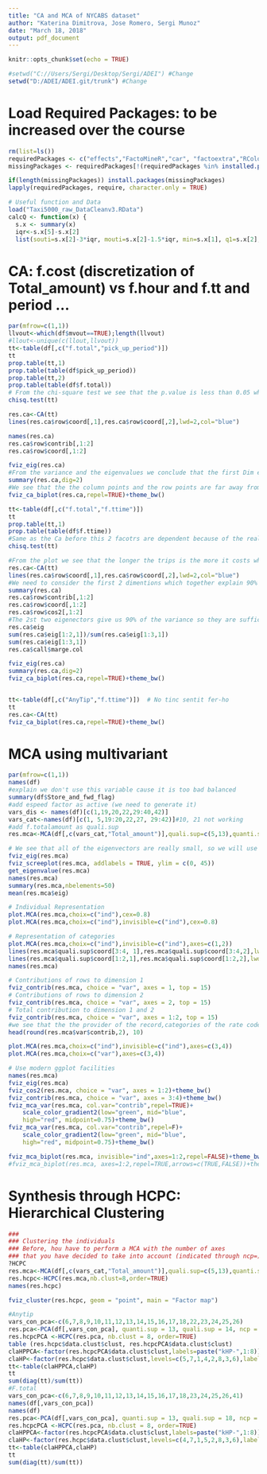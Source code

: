 ---
title: "CA and MCA of NYCABS dataset"
author: "Katerina Dimitrova, Jose Romero, Sergi Munoz"
date: "March 18, 2018"
output: pdf_document
---

```{r setup, include=FALSE}
knitr::opts_chunk$set(echo = TRUE)
```
```{r,include=FALSE}
#setwd("C://Users/Sergi/Desktop/Sergi/ADEI") #Change 
setwd("D:/ADEI/ADEI.git/trunk") #Change

```

# Load Required Packages: to be increased over the course
```{r}
rm(list=ls())
requiredPackages <- c("effects","FactoMineR","car", "factoextra","RColorBrewer","ggplot2","missMDA","mvoutlier","dplyr","ggmap","ggthemes","knitr","MVA")
missingPackages <- requiredPackages[!(requiredPackages %in% installed.packages()[,"Package"])]

if(length(missingPackages)) install.packages(missingPackages)
lapply(requiredPackages, require, character.only = TRUE)

# Useful function and Data
load("Taxi5000_raw_DataCleanv3.RData")
calcQ <- function(x) {
  s.x <- summary(x)
  iqr<-s.x[5]-s.x[2]
  list(souti=s.x[2]-3*iqr, mouti=s.x[2]-1.5*iqr, min=s.x[1], q1=s.x[2], q2=s.x[3],        q3=s.x[5], max=s.x[6], mouts=s.x[5]+1.5*iqr, souts=s.x[5]+3*iqr ) }
```

# CA: f.cost (discretization of Total_amount) vs f.hour and f.tt and period ...

```{r}
par(mfrow=c(1,1))
llvout<-which(df$mvout==TRUE);length(llvout)
#llout<-unique(c(llout,llvout))
tt<-table(df[,c("f.total","pick_up_period")])
tt
prop.table(tt,1)
prop.table(table(df$pick_up_period))
prop.table(tt,2)
prop.table(table(df$f.total))
# From the chi-square test we see that the p.value is less than 0.05 which meand that we can reject the Nul hypotesis thus the two factors are dependent. The df is 9 which means that the chi value of the threshold is 16,9 and we see that we have X-squared = 36,42 which is bigger than 16,9. => We can deffinetly reject the hypotesis. The Factors are dependent.
chisq.test(tt)

res.ca<-CA(tt)
lines(res.ca$row$coord[,1],res.ca$row$coord[,2],lwd=2,col="blue")

names(res.ca)
res.ca$row$contrib[,1:2]
res.ca$row$coord[,1:2]

fviz_eig(res.ca)
#From the variance and the eigenvalues we conclude that the first Dim explains a huge part of the data so we dont realy need the other dimentions. 
summary(res.ca,dig=2)
#We see that the the column points and the row points are far away from each other and thus not similar to each other. We can also interpret that at night the trips tend to be more expensive. In the afternoon is the middle price and about the cheap trips we cannot say anything definite since they are between valley and morning.
fviz_ca_biplot(res.ca,repel=TRUE)+theme_bw()

tt<-table(df[,c("f.total","f.ttime")])
tt
prop.table(tt,1)
prop.table(table(df$f.ttime))
#Same as the Ca before this 2 facotrs are dependent because of the really small p.value and the big X-squared value. SO we can reject the null hypothesis.
chisq.test(tt)

#From the plot we see that the longer the trips is the more it costs which was also expected.
res.ca<-CA(tt)
lines(res.ca$row$coord[,1],res.ca$row$coord[,2],lwd=2,col="blue")
#We need to consider the first 2 dimentions which together explain 90% of the data.
summary(res.ca)
res.ca$row$contrib[,1:2]
res.ca$row$coord[,1:2]
res.ca$row$cos2[,1:2]
#The 2st two eigenectors give us 90% of the variance so they are sufficient. 
res.ca$eig
sum(res.ca$eig[1:2,1])/sum(res.ca$eig[1:3,1])
sum(res.ca$eig[1:3,1])
res.ca$call$marge.col

fviz_eig(res.ca)
summary(res.ca,dig=2)
fviz_ca_biplot(res.ca,repel=TRUE)+theme_bw()


tt<-table(df[,c("AnyTip","f.ttime")])  # No tinc sentit fer-ho
tt
res.ca<-CA(tt)
fviz_ca_biplot(res.ca,repel=TRUE)+theme_bw()

```

# MCA using multivariant

```{r}
par(mfrow=c(1,1))
names(df)
#explain we don't use this variable cause it is too bad balanced
summary(df$Store_and_fwd_flag)
#add espeed factor as active (we need to generate it)
vars_dis <- names(df)[c(1,19,20,22,29:40,42)]
vars_cat<-names(df)[c(1, 5,19:20,22,27, 29:42)]#10, 21 not working
#add f.totalamount as quali.sup
res.mca<-MCA(df[,c(vars_cat,"Total_amount")],quali.sup=c(5,13),quanti.sup=21)

# We see that all of the eigenvectors are really small, so we will use a similiar rule like in the PCA and take all EW with value >1 => the first 26 dimentions.
fviz_eig(res.mca)
fviz_screeplot(res.mca, addlabels = TRUE, ylim = c(0, 45))
get_eigenvalue(res.mca)
names(res.mca)
summary(res.mca,nbelements=50)
mean(res.mca$eig) 

# Individual Representation
plot.MCA(res.mca,choix=c("ind"),cex=0.8)
plot.MCA(res.mca,choix=c("ind"),invisible=c("ind"),cex=0.8)

# Representation of categories
plot.MCA(res.mca,choix=c("ind"),invisible=c("ind"),axes=c(1,2))
lines(res.mca$quali.sup$coord[3:4, 1],res.mca$quali.sup$coord[3:4,2],lwd=2,col="darkgreen") # Trencada dels nivells de f.fare_amount #??
lines(res.mca$quali.sup$coord[1:2,1],res.mca$quali.sup$coord[1:2,2],lwd=2,col="darkblue") # Trencada AnyTip
names(res.mca)

# Contributions of rows to dimension 1
fviz_contrib(res.mca, choice = "var", axes = 1, top = 15)
# Contributions of rows to dimension 2
fviz_contrib(res.mca, choice = "var", axes = 2, top = 15)
# Total contribution to dimension 1 and 2
fviz_contrib(res.mca, choice = "var", axes = 1:2, top = 15)
#we see that the the provider of the record,categories of the rate code are most contributive and the the type of the payment. Also it makes difference when it is night.
head(round(res.mca$var$contrib,2), 10)

plot.MCA(res.mca,choix=c("ind"),invisible=c("ind"),axes=c(3,4))
plot.MCA(res.mca,choix=c("var"),axes=c(3,4))

# Use modern ggplot facilities
names(res.mca)
fviz_eig(res.mca)
fviz_cos2(res.mca, choice = "var", axes = 1:2)+theme_bw()
fviz_contrib(res.mca, choice = "var", axes = 3:4)+theme_bw()
fviz_mca_var(res.mca, col.var="contrib",repel=TRUE)+
    scale_color_gradient2(low="green", mid="blue", 
    high="red", midpoint=0.75)+theme_bw()
fviz_mca_var(res.mca, col.var="contrib",repel=F)+
    scale_color_gradient2(low="green", mid="blue", 
    high="red", midpoint=0.75)+theme_bw()

fviz_mca_biplot(res.mca, invisible="ind",axes=1:2,repel=FALSE)+theme_bw()
#fviz_mca_biplot(res.mca, axes=1:2,repel=TRUE,arrows=c(TRUE,FALSE))+theme_bw()
```

# Synthesis through HCPC: Hierarchical Clustering

```{r}
###
### Clustering the individuals
### Before, hou have to perform a MCA with the number of axes 
### that you have decided to take into account (indicated through ncp=)
?HCPC
res.mca<-MCA(df[,c(vars_cat,"Total_amount")],quali.sup=c(5,13),quanti.sup=21,ncp=26)
res.hcpc<-HCPC(res.mca,nb.clust=8,order=TRUE)
names(res.hcpc)

fviz_cluster(res.hcpc, geom = "point", main = "Factor map")

#Anytip
vars_con_pca<-c(6,7,8,9,10,11,12,13,14,15,16,17,18,22,23,24,25,26) 
res.pca<-PCA(df[,vars_con_pca], quanti.sup = 13, quali.sup = 14, ncp = 6 ) # TotalAmount and AnyTip
res.hcpcPCA <-HCPC(res.pca, nb.clust = 8, order=TRUE)
table (res.hcpc$data.clust$clust, res.hcpcPCA$data.clust$clust)
claHPPCA<-factor(res.hcpcPCA$data.clust$clust,labels=paste("kHP-",1:8))
claHP<-factor(res.hcpc$data.clust$clust,levels=c(5,7,1,4,2,8,3,6),labels=c("kKM-5","kKM-7","kKM-1","kKM-4","kKM-2","kKM-8","kKM-3","kKM-6"))
tt<-table(claHPPCA,claHP)
tt
sum(diag(tt)/sum(tt))
#F.total
vars_con_pca<-c(6,7,8,9,10,11,12,13,14,15,16,17,18,23,24,25,26,41) 
names(df[,vars_con_pca])
names(df)
res.pca<-PCA(df[,vars_con_pca], quanti.sup = 13, quali.sup = 18, ncp = 6 ) # TotalAmount and f.total
res.hcpcPCA <-HCPC(res.pca, nb.clust = 8, order=TRUE)
claHPPCA<-factor(res.hcpcPCA$data.clust$clust,labels=paste("kHP-",1:8))
claHP<-factor(res.hcpc$data.clust$clust,levels=c(4,7,1,5,2,8,3,6),labels=c("kKM-5","kKM-7","kKM-1","kKM-4","kKM-2","kKM-8","kKM-3","kKM-6"))
tt<-table(claHPPCA,claHP)
tt
sum(diag(tt)/sum(tt))
```

